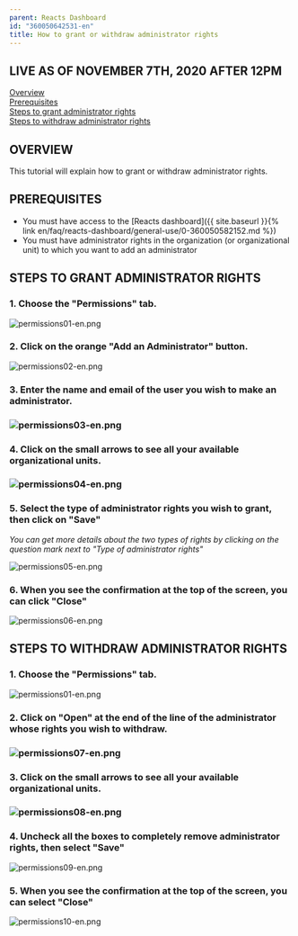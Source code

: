 ```yaml
---
parent: Reacts Dashboard
id: "360050642531-en"
title: How to grant or withdraw administrator rights
---
```

LIVE AS OF NOVEMBER 7TH, 2020 AFTER 12PM
----------------------------------------

[Overview](#h_01EN3BP5JS4RY8QZ9JECPR2CA8)  
[Prerequisites](#h_01EN3BPQ8MAYTDC4VFR5E4WQAG)  
[Steps to grant administrator rights](#h_01EN3BQA94AGQYR3TG7PG6Q0BD)  
[Steps to withdraw administrator rights](#h_01EN3BQYVG0NE5G49ES2VT6KF4)

OVERVIEW
--------

This tutorial will explain how to grant or withdraw administrator rights.

PREREQUISITES
-------------

*   You must have access to the [Reacts dashboard]({{ site.baseurl }}{% link en/faq/reacts-dashboard/general-use/0-360050582152.md %})
*   You must have administrator rights in the organization (or organizational unit) to which you want to add an administrator

STEPS TO GRANT ADMINISTRATOR RIGHTS
-----------------------------------

### 1\. Choose the "Permissions" tab.

![permissions01-en.png](@assets/attachments/permissions01-en.png)

### 2\. Click on the orange "Add an Administrator" button.

![permissions02-en.png](@assets/attachments/permissions02-en.png)

### 3\. Enter the name and email of the user you wish to make an administrator.

### ![permissions03-en.png](@assets/attachments/permissions03-en.png)

### 4\. Click on the small arrows to see all your available organizational units.

### ![permissions04-en.png](@assets/attachments/permissions04-en.png)

### 5\. Select the type of administrator rights you wish to grant, then click on "Save"

_You can get more details about the two types of rights by clicking on the question mark next to "Type of administrator rights"_

![permissions05-en.png](@assets/attachments/permissions05-en.png)

### 6\. When you see the confirmation at the top of the screen, you can click "Close"

![permissions06-en.png](@assets/attachments/permissions06-en.png)

STEPS TO WITHDRAW ADMINISTRATOR RIGHTS
--------------------------------------

### 1\. Choose the "Permissions" tab.

![permissions01-en.png](@assets/attachments/permissions01-en.png)

### 2\. Click on "Open" at the end of the line of the administrator whose rights you wish to withdraw.

### ![permissions07-en.png](@assets/attachments/permissions07-en.png)

### 3\. Click on the small arrows to see all your available organizational units.

### ![permissions08-en.png](@assets/attachments/permissions08-en.png)

### 4\. Uncheck all the boxes to completely remove administrator rights, then select "Save"

![permissions09-en.png](@assets/attachments/permissions09-en.png)

### 5\. When you see the confirmation at the top of the screen, you can select "Close"

![permissions10-en.png](@assets/attachments/permissions10-en.png)


